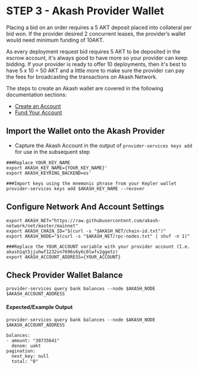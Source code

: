 # STEP 3 - Akash Provider Wallet

Placing a bid on an order requires a 5 AKT deposit placed into collateral per bid won. If the provider desired 2 concurrent leases, the provider’s wallet would need minimum funding of 10AKT.

As every deployment request bid requires 5 AKT to be deposited in the escrow account, it's always good to have more so your provider can keep bidding. If your provider is ready to offer 10 deployments, then it's best to have 5 x 10 = 50 AKT and a little more to make sure the provider can pay the fees for broadcasting the transactions on Akash Network.

The steps to create an Akash wallet are covered in the following documentation sections:

* [Create an Account](https://docs.akash.network/guides/cli/detailed-steps/part-2.-create-an-account)
* [Fund Your Account](https://docs.akash.network/guides/cli/detailed-steps/part-3.-fund-your-account)

## Import the Wallet onto the Akash Provider

* Capture the Akash Account in the output of `provider-services keys add` for use in the subsequent step

```
###Replace YOUR_KEY_NAME
export AKASH_KEY_NAME={YOUR_KEY_NAME}'
export AKASH_KEYRING_BACKEND=os'

###Import keys using the mnemonic phrase from your Kepler wallet
provider-services keys add $AKASH_KEY_NAME --recover
```

## Configure Network And Account Settings

```
export AKASH_NET="https://raw.githubusercontent.com/akash-network/net/master/mainnet"
export AKASH_CHAIN_ID="$(curl -s "$AKASH_NET/chain-id.txt")"
export AKASH_NODE="$(curl -s "$AKASH_NET/rpc-nodes.txt" | shuf -n 1)"

###Replace the YOUR_ACCOUNT variable with your provider account (I.e. akash1qt5jjuhwf1232vn7696s6y6c0lwfv2ggetz)
export AKASH_ACCOUNT_ADDRESS={YOUR_ACCOUNT}
```

## Check Provider Wallet Balance

```
provider-services query bank balances --node $AKASH_NODE $AKASH_ACCOUNT_ADDRESS
```

#### Expected/Example Output

```
provider-services query bank balances --node $AKASH_NODE $AKASH_ACCOUNT_ADDRESS

balances:
- amount: "30735641"
  denom: uakt
pagination:
  next_key: null
  total: "0"
```
